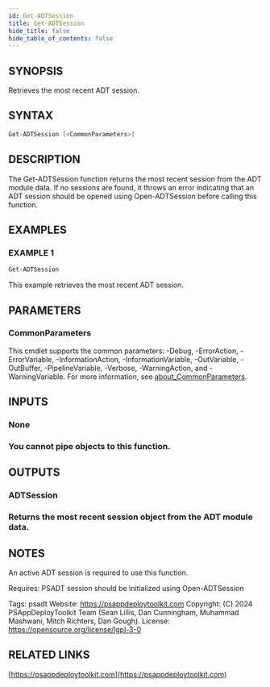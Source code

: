```yaml
---
id: Get-ADTSession
title: Get-ADTSession
hide_title: false
hide_table_of_contents: false
---
```


## SYNOPSIS

Retrieves the most recent ADT session.

## SYNTAX

```powershell
Get-ADTSession [<CommonParameters>]
```

## DESCRIPTION

The Get-ADTSession function returns the most recent session from the ADT module data.
If no sessions are found, it throws an error indicating that an ADT session should be opened using Open-ADTSession before calling this function.

## EXAMPLES

### EXAMPLE 1

```powershell
Get-ADTSession
```

This example retrieves the most recent ADT session.

## PARAMETERS

### CommonParameters

This cmdlet supports the common parameters: -Debug, -ErrorAction, -ErrorVariable, -InformationAction, -InformationVariable, -OutVariable, -OutBuffer, -PipelineVariable, -Verbose, -WarningAction, and -WarningVariable. For more information, see [about_CommonParameters](http://go.microsoft.com/fwlink/?LinkID=113216).

## INPUTS

### None

### You cannot pipe objects to this function.
## OUTPUTS

### ADTSession

### Returns the most recent session object from the ADT module data.
## NOTES
An active ADT session is required to use this function.

Requires: PSADT session should be initialized using Open-ADTSession

Tags: psadt
Website: https://psappdeploytoolkit.com
Copyright: (C) 2024 PSAppDeployToolkit Team (Sean Lillis, Dan Cunningham, Muhammad Mashwani, Mitch Richters, Dan Gough).
License: https://opensource.org/license/lgpl-3-0

## RELATED LINKS

[https://psappdeploytoolkit.com](https://psappdeploytoolkit.com)
